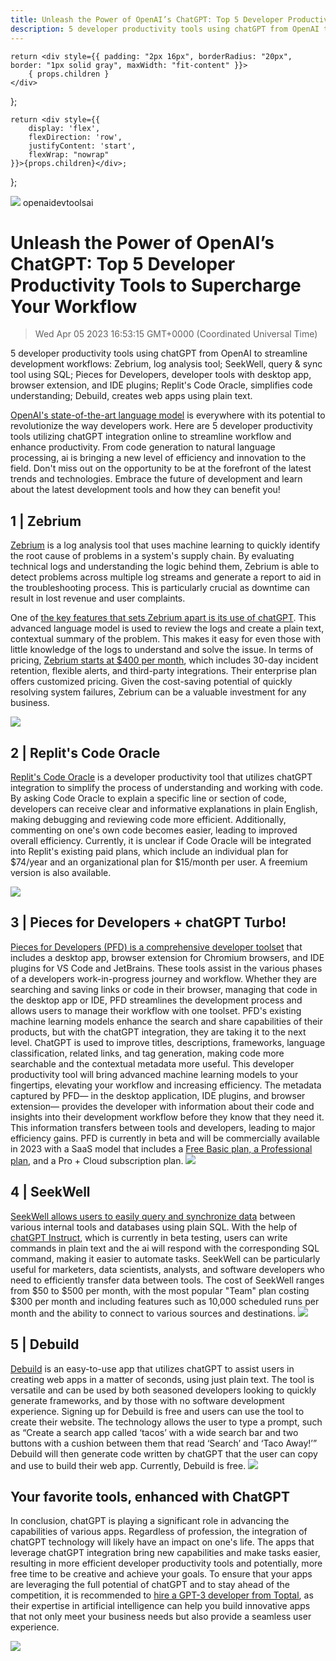 ```yaml
---
title: Unleash the Power of OpenAI’s ChatGPT: Top 5 Developer Productivity Tools to Supercharge Your Workflow
description: 5 developer productivity tools using chatGPT from OpenAI to streamline development workflows: Zebrium, log analysis tool; SeekWell, query &amp; sync tool using SQL; Pieces for Developers, developer tools with desktop app, browser extension, and IDE plugins; Replit's Code Oracle, simplifies code understanding; Debuild, creates web apps using plain text.
---
```


    return <div style={{ padding: "2px 16px", borderRadius: "20px", border: "1px solid gray", maxWidth: "fit-content" }}>
        { props.children }
    </div>
};

    return <div style={{
        display: 'flex',
        flexDirection: 'row',
        justifyContent: 'start',
        flexWrap: "nowrap"
    }}>{props.children}</div>;

};

<link rel="canonical" href="https://code.pieces.app/blog/unleash-the-power-of-openais-chatgpt-top-5-developer-productivity-tools-to-supercharge-your-workflow" />

![](https://uploads-ssl.webflow.com/6143afec68f555387049efb3/63dbd3b9a6337e6ecc660042_chatgpt_15b0fc53864ba06921157a5d87c397cd_2000.jpeg)
<GridFlexRow><Tag>openai</Tag><Tag>devtools</Tag><Tag>ai</Tag></GridFlexRow>

# Unleash the Power of OpenAI’s ChatGPT: Top 5 Developer Productivity Tools to Supercharge Your Workflow
> Wed Apr 05 2023 16:53:15 GMT+0000 (Coordinated Universal Time)

5 developer productivity tools using chatGPT from OpenAI to streamline development workflows: Zebrium, log analysis tool; SeekWell, query &amp; sync tool using SQL; Pieces for Developers, developer tools with desktop app, browser extension, and IDE plugins; Replit's Code Oracle, simplifies code understanding; Debuild, creates web apps using plain text.

<a href="https://chat.openai.com/chat" target="_blank" rel="noopener noreferrer">OpenAI's state-of-the-art language model</a> is everywhere with its potential to revolutionize the way developers work. Here are 5 developer productivity tools utilizing chatGPT integration online to streamline workflow and enhance productivity. From code generation to natural language processing, ai is bringing a new level of efficiency and innovation to the field. Don't miss out on the opportunity to be at the forefront of the latest trends and technologies. Embrace the future of development and learn about the latest development tools and how they can benefit you!

## 1 | Zebrium

<a href="https://www.zebrium.com/product" target="_blank" rel="noopener noreferrer">Zebrium</a> is a log analysis tool that uses machine learning to quickly identify the root cause of problems in a system's supply chain. By evaluating technical logs and understanding the logic behind them, Zebrium is able to detect problems across multiple log streams and generate a report to aid in the troubleshooting process. This is particularly crucial as downtime can result in lost revenue and user complaints.

One of <a href="https://www.zebrium.com/blog/real-world-examples-of-gpt-3-plain-language-root-cause-summaries-zebrium?hsCtaTracking=25d77ce0-e943-4950-9f31-c644d26fa79f%7C043db473-214f-4c9a-b44b-24de1cca81f2" target="_blank" rel="noopener noreferrer">the key features that sets Zebrium apart is its use of chatGP</a><a href="https://www.zebrium.com/blog/real-world-examples-of-gpt-3-plain-language-root-cause-summaries-zebrium?hsCtaTracking=25d77ce0-e943-4950-9f31-c644d26fa79f%7C043db473-214f-4c9a-b44b-24de1cca81f2" target="_blank" rel="noopener noreferrer">T</a>. This advanced language model is used to review the logs and create a plain text, contextual summary of the problem. This makes it easy for even those with little knowledge of the logs to understand and solve the issue.
In terms of pricing, <a href="https://www.zebrium.com/pricing" target="_blank" rel="noopener noreferrer">Zebrium starts at $400 per month</a>, which includes 30-day incident retention, flexible alerts, and third-party integrations. Their enterprise plan offers customized pricing. Given the cost-saving potential of quickly resolving system failures, Zebrium can be a valuable investment for any business.

![](https://uploads-ssl.webflow.com/6143afec68f555387049efb3/63dbd3baa6337e5e4a6600b2_image2_d3c1e275846d9fbb4ddaa2c730c885fc_800.png)

## 2 | Replit's Code Oracle

<a href="https://gpt3demo.com/apps/repl-it" target="_blank" rel="noopener noreferrer">Replit's Code Oracle</a> is a developer productivity tool that utilizes chatGPT integration to simplify the process of understanding and working with code. By asking Code Oracle to explain a specific line or section of code, developers can receive clear and informative explanations in plain English, making debugging and reviewing code more efficient. Additionally, commenting on one's own code becomes easier, leading to improved overall efficiency. Currently, it is unclear if Code Oracle will be integrated into Replit's existing paid plans, which include an individual plan for $74/year and an organizational plan for $15/month per user. A freemium version is also available.

![](https://uploads-ssl.webflow.com/6143afec68f555387049efb3/63dbd3baa6337e8419660084_image4_99a65dc7246ef487c78be73f3f73bfc3_800.jp)

## 3 | Pieces for Developers + chatGPT Turbo!

<a href="https://code.pieces.app/plugins" target="_blank" rel="noopener noreferrer">Pieces for Developers (PFD)  is a comprehensive developer toolset</a> that includes a desktop app, browser extension for Chromium browsers, and IDE plugins for VS Code and JetBrains. These tools assist in the various phases of a developers work-in-progress journey and workflow. Whether they are searching and saving links or code in their browser, managing that code in the desktop app or IDE, PFD streamlines the development process and allows users to manage their workflow with one toolset.
PFD's existing machine learning models enhance the search and share capabilities of their products, but with the chatGPT integration, they are taking it to the next level. ChatGPT is used to improve titles, descriptions, frameworks, language classification, related links, and tag generation, making code more searchable and the contextual metadata more useful. This developer productivity tool will bring advanced machine learning models to your fingertips, elevating your workflow and increasing efficiency.
The metadata captured by PFD— in the desktop application, IDE plugins, and browser extension— provides the developer with information about their code and insights into their development workflow before they know that they need it. This information transfers between tools and developers, leading to major efficiency gains.
PFD is currently in beta and will be commercially available in 2023 with a SaaS model that includes a <a href="https://code.pieces.app/pricing" target="_blank" rel="noopener noreferrer">Free Basic plan, a Professional plan</a>, and a Pro + Cloud subscription plan.
![](https://uploads-ssl.webflow.com/6143afec68f555387049efb3/63dbd3baa6337edee16600a1_GPT_ENRICHED_CONTEXT_1333ee820b98c98fd64802d0321f6dce.g)

## 4 | SeekWell
<a href="https://www.seekwell.io/#features" target="_blank" rel="noopener noreferrer">SeekWell allows users to easily query and synchronize data</a> between various internal tools and databases using plain SQL. With the help of <a href="https://blog.seekwell.io/gpt3" target="_blank" rel="noopener noreferrer">chatGPT Instruct</a>, which is currently in beta testing, users can write commands in plain text and the ai will respond with the corresponding SQL command, making it easier to automate tasks. SeekWell can be particularly useful for marketers, data scientists, analysts, and software developers who need to efficiently transfer data between tools. The cost of SeekWell ranges from $50 to $500 per month, with the most popular "Team" plan costing $300 per month and including features such as 10,000 scheduled runs per month and the ability to connect to various sources and destinations.
![](https://uploads-ssl.webflow.com/6143afec68f555387049efb3/63dbf2aeed3e4c5e423c6f76_seekwell_2eb69a711459632e215d7bb7554a9b24.g)

## 5 | Debuild
<a href="https://debuild.app/" target="_blank" rel="noopener noreferrer">Debuild</a> is an easy-to-use app that utilizes chatGPT to assist users in creating web apps in a matter of seconds, using just plain text. The tool is versatile and can be used by both seasoned developers looking to quickly generate frameworks, and by those with no software development experience. Signing up for Debuild is free and users can use the tool to create their website.
The technology allows the user to type a prompt, such as “Create a search app called ‘tacos’ with a wide search bar and two buttons with a cushion between them that read ‘Search’ and ‘Taco Away!’” Debuild will then generate code written by chatGPT that the user can copy and use to build their web app. Currently, Debuild is free.
![](https://uploads-ssl.webflow.com/6143afec68f555387049efb3/63dbd3b9a6337e7d39660060_image1_e316c235c4c3348db8b831d40f84fbff_800.jp)

## Your favorite tools, enhanced with ChatGPT
In conclusion, chatGPT is playing a significant role in advancing the capabilities of various apps. Regardless of profession, the integration of chatGPT technology will likely have an impact on one's life. The apps that leverage chatGPT integration bring new capabilities and make tasks easier, resulting in more efficient developer productivity tools and potentially, more free time to be creative and achieve your goals. To ensure that your apps are leveraging the full potential of chatGPT and to stay ahead of the competition, it is recommended to <a href="https://www.toptal.com/gpt-3">hire a GPT-3 developer from Toptal</a>, as their expertise in artificial intelligence can help you build innovative apps that not only meet your business needs but also provide a seamless user experience.

![](387049efb3/641db6aef30500791645f1f1_untitled-drawing_aa7e667ac1af53b336663ab291af20bd_800.png)
